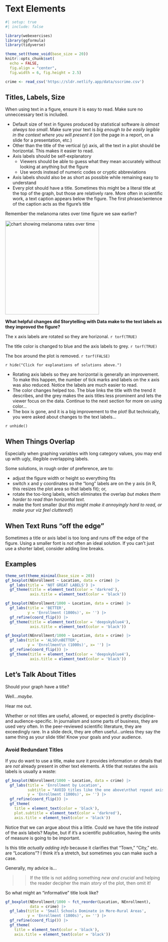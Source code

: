 # Text Elements

```r
#| setup: true
#| include: false

library(webexercises)
library(ggformula)
library(tidyverse)

theme_set(theme_void(base_size = 20))
knitr::opts_chunk$set(
  echo = FALSE,
  fig.align = "center",
  fig.width = 6, fig.height = 2.5)

crime <- read_csv('https://sldr.netlify.app/data/sscrime.csv')
```

## Titles, Labels, Size

When using text in a figure, ensure it is easy to read. Make sure no unneccessary text is included.

-   Default size of text in figures produced by statistical software *is almost always too small*. Make sure your text is *big enough to be easily legible in the context where you will present it* (on the page in a report, on a slide for a presentation, etc.)
-   Other than the title of the vertical (y) axis, all the text in a plot should be horizontal. This makes it easier to read.
-   Axis labels should be self-explanatory
    -   Viewers should be able to guess what they mean accurately without looking at anything but the figure
    -   Use words instead of numeric codes or cryptic abbreviations
-   Axis labels should also be as short as possible while remaining easy to understand
-   Every plot should have a title. Sometimes this might be a literal title at the top of the graph, but those are relatively rare. More often in scientific work, a text caption appears below the figure. The first phrase/sentence of the caption acts as the figure's title

Remember the melanoma rates over time figure we saw earlier?

![](https://images.squarespace-cdn.com/content/v1/55b6a6dce4b089e11621d3ed/1438044611950-YY4YYAYAY1O95P8VGJ8G/ke17ZwdGBToddI8pDm48kDa6fENzg3THuPXOjlBueplZw-zPPgdn4jUwVcJE1ZvWhcwhEtWJXoshNdA9f1qD7Xj1nVWs2aaTtWBneO2WM-s7QUvVpCKf9Q5vGl5-jKOjePt_rSAREIxGXEmq0OLmZA/image-asset.jpeg?format=300w){alt="chart showing melanoma rates over time" width="300px"}

::: {.webex-check .webex-box}
**What helpful changes did Storytelling with Data make to the text labels as they improved the figure?**

The x axis labels are rotated so they are horizonal. `r torf(TRUE)`

The title color is changed to blue and the axis labels to grey. `r torf(TRUE)`

The box around the plot is removed. `r torf(FALSE)`
:::

`r hide("Click for explanations of solutions above.")`

-   Rotating axis labels so they are horizontal is generally an improvement. To make this happen, the number of tick marks and labels on the x axis was also reduced. Notice the labels are much easier to read.
-   The color changes helped too. The blue links the title with the trend it describes, and the grey makes the axis titles less prominent and lets the viewer focus on the data. Continue to the next section for more on using color...
-   The box is gone, and it is a big improvement to the plot! But technically, you were asked about changes to the text labels...

`r unhide()`

## When Things Overlap

Especially when graphing variables with long category values, you may end up with ugly, illegible overlapping labels. 

Some solutions, in rough order of preference, are to:

- adjust the figure width or height so everything fits
- switch x and y coordinates so the "long" labels are on the y axis (in R, this resizes the plot area so that labels fit); or, 
- rotate the too-long labels, which eliminates the overlap *but makes them harder to read than horizontal text.*
- make the font smaller (*but this might make it annoyingly hard to read, or make your viz feel cluttered!*)

## When Text Runs "off the edge"
Sometimes a title or axis label is too long and runs off the edge of the figure. Using a smaller font is *not* often an ideal solution. If you can't just use a shorter label, consider adding line breaks.

## Examples

```r
theme_set(theme_minimal(base_size = 20))
gf_boxplot(NEnrollment ~ Location, data = crime) |>
  gf_labs(title = 'NOT GREAT LABELS') |>
  gf_theme(title = element_text(color = 'darkred'),
           axis.title = element_text(color = 'black'))
```

```r

gf_boxplot(NEnrollment/1000 ~ Location, data = crime) |>
  gf_labs(title = 'BETTER',
          y = 'Enrollment (1000s)', x= '') |>
  gf_refine(coord_flip()) |>
  gf_theme(title = element_text(color = 'deepskyblue4'),
           axis.title = element_text(color = 'black'))
```

```r

gf_boxplot(NEnrollment/1000 ~ Location, data = crime) |>
  gf_labs(title = 'ALSO\nBETTER',
          y = 'Enrollment\n (1000s)', x= '') |>
  gf_refine(coord_flip()) |>
  gf_theme(title = element_text(color = 'deepskyblue4'),
           axis.title = element_text(color = 'black'))
```

## Let's Talk About Titles

Should your graph have a title?

Well...*maybe.*

Hear me out.

Whether or not titles are useful, allowed, or expected is pretty discipline- and audience-specific. In journalism and some parts of business, they are used very often. In the peer-reviewed scientific literature, they are exceedingly rare. In a slide deck, they are often useful...unless they say the same thing as your slide title! Know your goals and your audience.

### Avoid Redundant Titles
If you do want to use a title, make *sure* it provides information or details that are *not* already present in other text elements. A title that restates the axis labels is usually a waste:

```r

gf_boxplot(NEnrollment/1000 ~ Location, data = crime) |>
  gf_labs(title = 'Enrollment by Location',
          subtitle = "AVOID titles like the one above\nthat repeat axis labels!",
          y = 'Enrollment (1000s)', x= '') |>
  gf_refine(coord_flip()) |>
  gf_theme(
    title = element_text(color = 'black'),
    plot.subtitle = element_text(color = 'darkred'),
    axis.title = element_text(color = 'black'))
```

Notice that we can argue about this a little. Could we have the title *instead* of the axis labels? Maybe, but if it's a scientific publication, having the units of measure is going to be important.

Is this title *actually adding info* because it clarifies that "Town," "City," etc. are "Locations"? I think it's a stretch, but sometimes you can make such a case.

Generally, my advice is...

>> If the title is not adding something *new and crucial* and helping the reader decipher the main *story* of the plot, then omit it!

So what might an "informative" title look like?

```r

gf_boxplot(NEnrollment/1000 ~ fct_reorder(Location, NEnrollment),
           data = crime) |>
  gf_labs(title = 'Small Schools Dominate in More-Rural Areas',
          y = 'Enrollment (1000s)', x= '') |>
  gf_refine(coord_flip()) |>
  gf_theme(
    title = element_text(color = 'black'),
    axis.title = element_text(color = 'black'))
```
